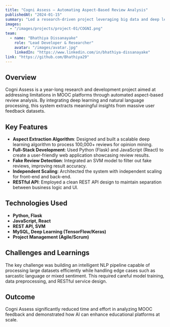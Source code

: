 ---
title: "Cogni Assess – Automating Aspect-Based Review Analysis"
publishedAt: "2024-01-15"
summary: "Led a research-driven project leveraging big data and deep learning to build an aspect-based review analysis system capable of processing over 100,000 reviews."
images:
  - "/images/projects/project-01/COGNI.png"
team:
  - name: "Bhathiya Dissanayake"
    role: "Lead Developer & Researcher"
    avatar: "/images/avatar.jpg"
    linkedIn: "https://www.linkedin.com/in/bhathiya-dissanayake"
link: "https://github.com/Bhathiya29"
---

## Overview

Cogni Assess is a year-long research and development project aimed at addressing limitations in MOOC platforms through automated aspect-based review analysis. By integrating deep learning and natural language processing, this system extracts meaningful insights from massive user feedback datasets.

## Key Features

- **Aspect Extraction Algorithm**: Designed and built a scalable deep learning algorithm to process 100,000+ reviews for opinion mining.
- **Full-Stack Development**: Used Python (Flask) and JavaScript (React) to create a user-friendly web application showcasing review results.
- **Fake Review Detection**: Integrated an SVM model to filter out fake reviews, improving result accuracy.
- **Independent Scaling**: Architected the system with independent scaling for front-end and back-end.
- **RESTful API**: Employed a clean REST API design to maintain separation between business logic and UI.

## Technologies Used

- **Python, Flask**
- **JavaScript, React**
- **REST API, SVM**
- **MySQL, Deep Learning (TensorFlow/Keras)**
- **Project Management (Agile/Scrum)**

## Challenges and Learnings

The key challenge was building an intelligent NLP pipeline capable of processing large datasets efficiently while handling edge cases such as sarcastic language or mixed sentiment. This required careful model training, data preprocessing, and RESTful service design.

## Outcome

Cogni Assess significantly reduced time and effort in analyzing MOOC feedback and demonstrated how AI can enhance educational platforms at scale.
